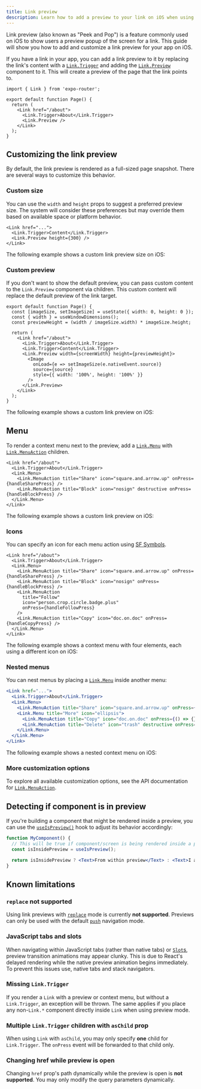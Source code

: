 ```yaml
---
title: Link preview
description: Learn how to add a preview to your link on iOS when using Expo Router.
---
```



<ContentSpotlight
  alt="A video presenting the link preview feature in Expo Router."
  file="expo-router/link-preview.mp4"
/>

Link preview (also known as "Peek and Pop") is a feature commonly used on iOS to show users a preview popup of the screen for a link.
This guide will show you how to add and customize a link preview for your app on iOS.

If you have a link in your app, you can add a link preview to it by replacing the link's content with a [`Link.Trigger`](/versions/unversioned/sdk/router/#linktrigger) and adding the [`Link.Preview`](/versions/unversioned/sdk/router/#linkpreview) component to it. This will create a preview of the page that the link points to.

```tsx
import { Link } from 'expo-router';

export default function Page() {
  return (
    <Link href="/about">
      <Link.Trigger>About</Link.Trigger>
      <Link.Preview />
    </Link>
  );
}
```

## Customizing the link preview

By default, the link preview is rendered as a full-sized page snapshot. There are several ways to customize this behavior.

### Custom size

You can use the `width` and `height` props to suggest a preferred preview size. The system will consider these preferences but may override them based on available space or platform behavior.

```tsx
<Link href="...">
  <Link.Trigger>Content</Link.Trigger>
  <Link.Preview height={300} />
</Link>
```

The following example shows a custom link preview size on iOS:

<ContentSpotlight
  alt="A screenshot of a custom link preview size."
  src="/static/images/expo-router/link-preview-custom-size.png"
  className="max-h-[400px]"
/>

### Custom preview

If you don't want to show the default preview, you can pass custom content to the `Link.Preview` component via children. This custom content will replace the default preview of the link target.

```tsx
export default function Page() {
  const [imageSize, setImageSize] = useState({ width: 0, height: 0 });
  const { width } = useWindowDimensions();
  const previewHeight = (width / imageSize.width) * imageSize.height;

  return (
    <Link href="/about">
      <Link.Trigger>About</Link.Trigger>
      <Link.Trigger>Content</Link.Trigger>
      <Link.Preview width={screenWidth} height={previewHeight}>
        <Image
          onLoad={e => setImageSize(e.nativeEvent.source)}
          source={source}
          style={{ width: '100%', height: '100%' }}
        />
      </Link.Preview>
    </Link>
  );
}
```

The following example shows a custom link preview on iOS:

<ContentSpotlight
  alt="A screenshot of a custom link preview."
  src="/static/images/expo-router/link-preview-custom-content.png"
  className="max-h-[400px]"
/>

## Menu

To render a context menu next to the preview, add a [`Link.Menu`](/versions/unversioned/sdk/router/#linkmenu) with [`Link.MenuAction`](/versions/unversioned/sdk/router/#linkmenuaction) children.

```tsx
<Link href="/about">
  <Link.Trigger>About</Link.Trigger>
  <Link.Menu>
    <Link.MenuAction title="Share" icon="square.and.arrow.up" onPress={handleSharePress} />
    <Link.MenuAction title="Block" icon="nosign" destructive onPress={handleBlockPress} />
  </Link.Menu>
</Link>
```

The following example shows a custom link preview on iOS:

<ContentSpotlight
  alt="A screenshot of an iOS context menu."
  src="/static/images/expo-router/link-preview-menu.png"
  className="max-h-[400px]"
/>

### Icons

You can specify an icon for each menu action using [SF Symbols](https://developer.apple.com/sf-symbols/).

```tsx
<Link href="/about">
  <Link.Trigger>About</Link.Trigger>
  <Link.Menu>
    <Link.MenuAction title="Share" icon="square.and.arrow.up" onPress={handleSharePress} />
    <Link.MenuAction title="Block" icon="nosign" onPress={handleBlockPress} />
    <Link.MenuAction
      title="Follow"
      icon="person.crop.circle.badge.plus"
      onPress={handleFollowPress}
    />
    <Link.MenuAction title="Copy" icon="doc.on.doc" onPress={handleCopyPress} />
  </Link.Menu>
</Link>
```

The following example shows a context menu with four elements, each using a different icon on iOS:

<ContentSpotlight
  alt="A screenshot of context menu with four elements."
  src="/static/images/expo-router/link-preview-icons.png"
  className="max-h-[400px]"
/>

### Nested menus

You can nest menus by placing a [`Link.Menu`]() inside another menu:

```jsx
<Link href="...">
  <Link.Trigger>About</Link.Trigger>
  <Link.Menu>
    <Link.MenuAction title="Share" icon="square.and.arrow.up" onPress={() => {}} />
    <Link.Menu title="More" icon="ellipsis">
      <Link.MenuAction title="Copy" icon="doc.on.doc" onPress={() => {}} />
      <Link.MenuAction title="Delete" icon="trash" destructive onPress={() => {}} />
    </Link.Menu>
  </Link.Menu>
</Link>
```

The following example shows a nested context menu on iOS:

<ContentSpotlight
  alt="A screenshot of a nested context menu."
  src="/static/images/expo-router/link-preview-nested-menu.png"
  className="max-h-[400px]"
/>

### More customization options

To explore all available customization options, see the API documentation for [`Link.MenuAction`](/versions/unversioned/sdk/router/#linkmenuaction).

## Detecting if component is in preview

If you're building a component that might be rendered inside a preview, you can use the [`useIsPreview()`](/versions/unversioned/sdk/router/#useispreview) hook to adjust its behavior accordingly:

```jsx
function MyComponent() {
  // This will be true if component/screen is being rendered inside a preview
  const isInsidePreview = useIsPreview();

  return isInsidePreview ? <Text>From within preview</Text> : <Text>I am outside of preview</Text>;
}
```

## Known limitations

### `replace` not supported

Using link previews with [`replace`](/versions/latest/sdk/router/#replace) mode is currently **not supported**. Previews can only be used with the default [`push`](/versions/latest/sdk/router/#push) navigation mode.

### JavaScript tabs and slots

When navigating within JavaScript tabs (rather than native tabs) or [`Slot`s](/versions/latest/sdk/router/#slot), preview transition animations may appear clunky. This is due to React's delayed rendering while the native preview animation begins immediately. To prevent this issues use, native tabs and stack navigators.

### Missing `Link.Trigger`

If you render a `Link` with a preview or context menu, but without a `Link.Trigger`, an exception will be thrown. The same applies if you place any non-`Link.*` component directly inside `Link` when using preview mode.

### Multiple `Link.Trigger` children with `asChild` prop

When using `Link` with `asChild`, you may only specify **one** child for `Link.Trigger`. The `onPress` event will be forwarded to that child only.

### Changing href while preview is open

Changing `href` prop's path dynamically while the preview is open is **not supported**. You may only modify the query parameters dynamically.
